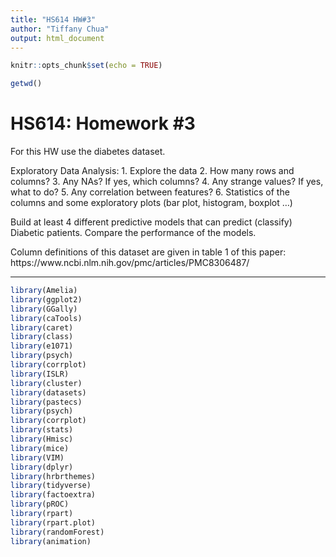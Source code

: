 ```yaml
---
title: "HS614 HW#3"
author: "Tiffany Chua"
output: html_document
---
```


```r
knitr::opts_chunk$set(echo = TRUE)
```

```r
getwd()
```

# HS614: Homework #3
For this HW use the diabetes dataset.

Exploratory Data Analysis:
1. Explore the data
2. How many rows and columns?
3. Any NAs? If yes, which columns?
4. Any strange values? If yes, what to do?
5. Any correlation between features?
6. Statistics of the columns and some exploratory plots (bar plot, histogram, boxplot ...)

Build at least 4 different predictive models that can predict (classify) Diabetic patients. Compare the performance of the models.

Column definitions of this dataset are given in table 1 of this paper: https://www.ncbi.nlm.nih.gov/pmc/articles/PMC8306487/

***

```r
library(Amelia)
library(ggplot2)
library(GGally)
library(caTools)
library(caret)
library(class)
library(e1071)
library(psych)
library(corrplot)
library(ISLR)
library(cluster)
library(datasets)
library(pastecs)
library(psych)
library(corrplot)
library(stats)
library(Hmisc)
library(mice)
library(VIM)
library(dplyr)
library(hrbrthemes)
library(tidyverse)
library(factoextra)
library(pROC)
library(rpart)
library(rpart.plot)
library(randomForest)
library(animation)
```

